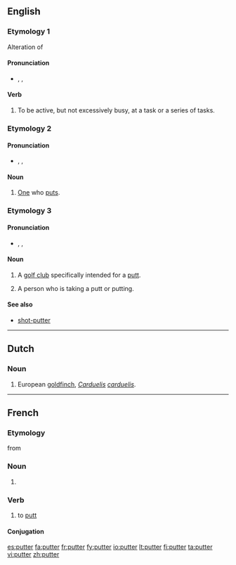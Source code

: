 ==English==

===Etymology 1===
Alteration of {{term|potter||lang=en}}

====Pronunciation====
* {{enPR|pŭt'ə(r)}}, {{IPA|/ˈpʌtə(ɹ)/}}, {{SAMPA|/"pVt@(r\)/}}

====Verb====
{{en-verb}}

# {{intransitive}} To be active, but not excessively busy, at a task or a series of tasks.

===Etymology 2===
{{suffix|put|er}}

====Pronunciation====
* {{enPR|po͝ot'ə(r)}}, {{IPA|/ˈpʊtə(ɹ)/}}, {{SAMPA|/"pUt@(r\)/}}

====Noun====
{{en-noun}}

# [[one#pronoun|One]] who [[put]]s.

===Etymology 3===
{{suffix|putt|er}}

====Pronunciation====
* {{enPR|pŭt'ə(r)}}, {{IPA|/ˈpʌtə(ɹ)/}}, {{SAMPA|/"pVt@(r\)/}}

====Noun====
{{en-noun}}

# {{golf}} A [[golf club]] specifically intended for a [[putt]].
# {{golf}} A person who is taking a putt or putting.

====See also====
* [[shot-putter]]

----

==Dutch==

===Noun===
{{nl-noun|putters|puttertje}}

# European [[goldfinch]], ''[[Carduelis]] [[carduelis]]''.

----

==French==

===Etymology===
from {{etyl|en|fr}}

===Noun===
{{fr-noun|m}}

# {{l|en|putter}} {{gloss|golf club}}

===Verb===
{{fr-verb}}

# {{golf|lang=fr}} to [[putt]]

====Conjugation====
{{fr-conj-er|putt|avoir}}

[[es:putter]]
[[fa:putter]]
[[fr:putter]]
[[fy:putter]]
[[io:putter]]
[[lt:putter]]
[[fi:putter]]
[[ta:putter]]
[[vi:putter]]
[[zh:putter]]